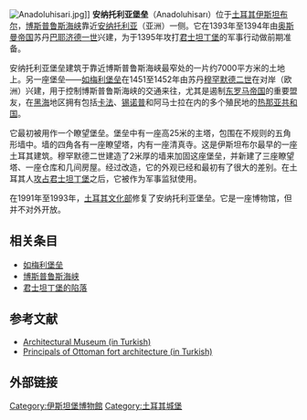 [[Image:Anadoluhisari.jpg|thumb]]]]
'''安纳托利亚堡垒'''（Anadoluhisarı）位于[[土耳其|土耳其]][[伊斯坦布尔|伊斯坦布尔]]，[[博斯普鲁斯海峡|博斯普鲁斯海峡]]靠近[[安纳托利亚|安纳托利亚]]（亚洲）一侧。它在1393年至1394年由[[奥斯曼帝国|奥斯曼帝国]]苏丹[[巴耶济德一世|巴耶济德一世]]兴建，为于1395年攻打[[君士坦丁堡|君士坦丁堡]]的军事行动做前期准备。

安纳托利亚堡垒建筑于靠近博斯普鲁斯海峡最窄处的一片约7000平方米的土地上。另一座堡垒——[[如梅利堡垒|如梅利堡垒]]在1451至1452年由苏丹[[穆罕默德二世_(奥斯曼帝国)|穆罕默德二世]]在对岸（欧洲）兴建，用于控制博斯普鲁斯海峡的交通来往，尤其是遏制[[东罗马帝国|东罗马帝国]]的重要盟友，在[[黑海|黑海]]地区拥有包括[[费奥多西亚|卡法]]、[[锡诺普|锡诺普]]和阿马士拉在内的多个殖民地的[[热那亚共和国|热那亚共和国]]。

它最初被用作一个瞭望堡垒。堡垒中有一座高25米的主塔，包围在不规则的五角形墙中。墙的四角各有一座瞭望塔，内有一座清真寺。这是伊斯坦布尔最早的一座土耳其建筑。穆罕默德二世建造了2米厚的墙来加固这座堡垒，并新建了三座瞭望塔、一座仓库和几间房屋。经过改造，它的外观已经和最初有了很大的差别。在土耳其人[[君士坦丁堡的陷落|攻占君士坦丁堡]]之后，它被作为军事监狱使用。

在1991年至1993年，[[土耳其共和国文化旅游部|土耳其文化部]]修复了安纳托利亚堡垒。它是一座博物馆，但并不对外开放。

== 相关条目 ==
* [[如梅利堡垒|如梅利堡垒]]
* [[博斯普鲁斯海峡|博斯普鲁斯海峡]]
* [[君士坦丁堡的陷落|君士坦丁堡的陷落]]

==参考文献==
* [https://web.archive.org/web/20060118084123/http://www.mimarlikmuzesi.org/biyografi.asp?id=10016 Architectural Museum (in Turkish)]
* [https://web.archive.org/web/20041203231626/http://www2.let.uu.nl/Solis/anpt/ejos/pdf4/58SonmezZ.pdf Principals of Ottoman fort architecture (in Turkish)]

==外部链接==
{{commonscat-inline|Anadolu Hisarı}}

{{coord|41|04|55|N|29|04|01|E|region:TR_type:landmark|display=title}}
{{土耳其城堡}}
[[Category:伊斯坦堡博物館|Category:伊斯坦堡博物館]]
[[Category:土耳其城堡|Category:土耳其城堡]]